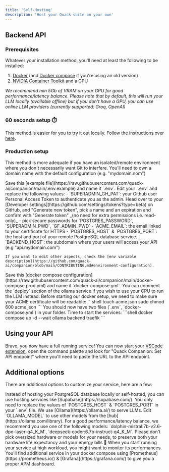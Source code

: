 ```yaml
---
title: 'Self-Hosting'
description: 'Host your Quack suite on your own'
---
```


## Backend API
### Prerequisites

Whatever your installation method, you'll need at least the following to be installed:
1. [Docker](https://docs.docker.com/engine/install/) (and [Docker compose](https://docs.docker.com/compose/) if you're using an old version)
2. [NVIDIA Container Toolkit](https://docs.nvidia.com/datacenter/cloud-native/container-toolkit/latest/install-guide.html) and a GPU

_We recommend min 5Gb of VRAM on your GPU for good performance/latency balance. Please note that by default, this will run your LLM locally (available offline) but if you don't have a GPU, you can use online LLM providers (currently supported: Groq, OpenAI)_

### 60 seconds setup ⏱️

This method is easier for you to try it out locally. Follow the instructions over [here](https://github.com/quack-ai/companion#get-started-).

### Production setup

This method is more adequate if you have an isolated/remote environment where you don't necessarily want Git to interfere.
You'll need to own a domain name with the default configuration (e.g. "mydomain.nom")

<Steps>
  <Step title="Create a `.env` file">
    Save this [example file](https://raw.githubusercontent.com/quack-ai/companion/main/.env.example) and name it `.env`.
  </Step>
  <Step title="Edit your environment variables">
    Edit your `.env` and replace the following values:
    - `SUPERADMIN_GH_PAT`: your Github user Personal Access Token to authenticate you as the admin. Head over to your [Developer settings](https://github.com/settings/tokens?type=beta) on GitHub, and "Generate new token",
        pick a name and an expiration and confirm with "Generate token" _(no need for extra permissions i.e. read-only)_
    - pick secure passwords for `POSTGRES_PASSWORD`, `SUPERADMIN_PWD`, `GF_ADMIN_PWD`
    - `ACME_EMAIL`: the email linked to your certificate for HTTPS
    - `POSTGRES_HOST` & `POSTGRES_PORT`: the host and port of your remote PostgreSQL database service.
    - `BACKEND_HOST`: the subdomain where your users will access your API (e.g "api.mydomain.com")

    If you want to edit other aspects, check the [env variable description](https://github.com/quack-ai/companion/blob/main/CONTRIBUTING.md#environment-configuration).
  </Step>
  <Step title="Define a Docker orchestration">
    Save this [docker compose configuration](https://raw.githubusercontent.com/quack-ai/companion/main/docker-compose.prod.yml) and name it `docker-compose.yml`.
    You can comment the `deploy` section of the ollama service if you wish to use your CPU to run the LLM instead.
  </Step>
  <Step title="Setting the certificate access permission">
    Before starting our docker setup, we need to make sure your ACME certificate will be readable:
    ```shell
    touch acme.json
    sudo chmod 600 acme.json
    ```
  </Step>
  <Step title="Run the service">
    You should now have two files (`.env`, `docker-compose.yml`) in your folder. Time to start the services:
    ```shell
    docker compose up -d --wait ollama backend traefik
    ```
  </Step>
</Steps>

## Using your API

Bravo, you now have a full running service!
You can now start your [VSCode extension](https://marketplace.visualstudio.com/items?itemName=quackai.quack-companion), open the command palette and look for "Quack Companion: Set API endpoint" where you'll need to paste the URL to the API endpoint.

## Additional options
There are additional options to customize your service, here are a few:

<Card title="Database hosting" icon="database">
  Instead of hosting your PostgreSQL database locally or self-hosted, you can use hosting services like [Supabase](https://supabase.com/). You only need to replace the values of `POSTGRES_HOST` & `POSTGRES_PORT` in your `.env` file.
</Card>

<Card title="LLM selection" icon="laptop-code">
  We use [Ollama](https://ollama.ai/) to serve LLMs. Edit `OLLAMA_MODEL` to use other models from the [hub](https://ollama.com/library).
  For a good performance/latency balance, we recommend you use one of the following models: `dolphin-mistral:7b-v2.6-dpo-laser-q4_K_M`, `deepseek-coder:6.7b-instruct-q4_K_M`.
  Please don't pick oversized hardware or models for your needs, to preserve both your hardware life expectancy and your energy bills 💚
</Card>

<Card title="Application performance monitoring" icon="chart-simple">
  When you start running your service at high workload, you might want to monitor its performances. You'll find additional service in your docker compose using [Prometheus](https://prometheus.io/) & [Grafana](https://grafana.com/) to give you a proper APM dashboard.
</Card>
